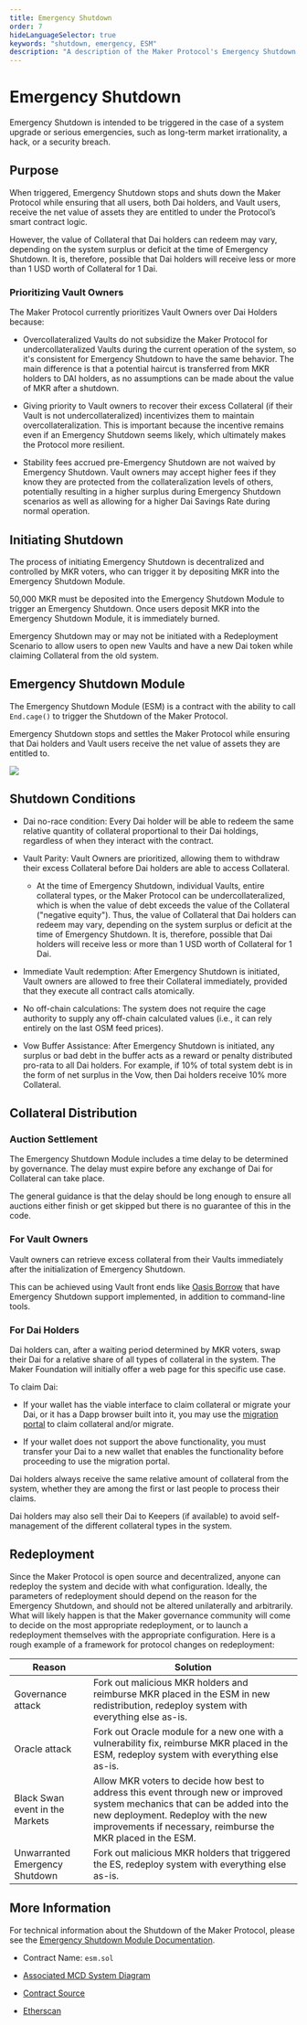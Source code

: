 ```yaml
---
title: Emergency Shutdown
order: 7
hideLanguageSelector: true
keywords: "shutdown, emergency, ESM"
description: "A description of the Maker Protocol's Emergency Shutdown Module."
---
```


# Emergency Shutdown

Emergency Shutdown is intended to be triggered in the case of a system upgrade or serious emergencies, such as long-term market irrationality, a hack, or a security breach.

## Purpose

When triggered, Emergency Shutdown stops and shuts down the Maker Protocol while ensuring that all users, both Dai holders, and Vault users, receive the net value of assets they are entitled to under the Protocol’s smart contract logic.

However, the value of Collateral that Dai holders can redeem may vary, depending on the system surplus or deficit at the time of Emergency Shutdown. It is, therefore, possible that Dai holders will receive less or more than 1 USD worth of Collateral for 1 Dai.

### Prioritizing Vault Owners

The Maker Protocol currently prioritizes Vault Owners over Dai Holders because:

- Overcollateralized Vaults do not subsidize the Maker Protocol for undercollateralized Vaults during the current operation of the system, so it's consistent for Emergency Shutdown to have the same behavior. The main difference is that a potential haircut is transferred from MKR holders to DAI holders, as no assumptions can be made about the value of MKR after a shutdown.

- Giving priority to Vault owners to recover their excess Collateral (if their Vault is not undercollateralized) incentivizes them to maintain overcollateralization. This is important because the incentive remains even if an Emergency Shutdown seems likely, which ultimately makes the Protocol more resilient.

- Stability fees accrued pre-Emergency Shutdown are not waived by Emergency Shutdown. Vault owners may accept higher fees if they know they are protected from the collateralization levels of others, potentially resulting in a higher surplus during Emergency Shutdown scenarios as well as allowing for a higher Dai Savings Rate during normal operation.

## Initiating Shutdown

The process of initiating Emergency Shutdown is decentralized and controlled by MKR voters, who can trigger it by depositing MKR into the Emergency Shutdown Module.

50,000 MKR must be deposited into the Emergency Shutdown Module to trigger an Emergency Shutdown. Once users deposit MKR into the Emergency Shutdown Module, it is immediately burned.

Emergency Shutdown may or may not be initiated with a Redeployment Scenario to allow users to open new Vaults and have a new Dai token while claiming Collateral from the old system.

## Emergency Shutdown Module

The Emergency Shutdown Module (ESM) is a contract with the ability to call `End.cage()` to trigger the Shutdown of the Maker Protocol.

Emergency Shutdown stops and settles the Maker Protocol while ensuring that Dai holders and Vault users receive the net value of assets they are entitled to.

![](https://lh6.googleusercontent.com/tHGq8IsHybndRILRSF_pkAObTOPrcylSnBdN4DC7LDudq2EeH0K8Q9qEZgrQG-ozBtjwCWZtWPBbp-_tSnlP75nXRWcSMb4FzZsjCZvZBAPavGkJcsaoYDwIehDqE_6tlqp8KH3Y)

## Shutdown Conditions

- Dai no-race condition: Every Dai holder will be able to redeem the same relative quantity of collateral proportional to their Dai holdings, regardless of when they interact with the contract.

- Vault Parity: Vault Owners are prioritized, allowing them to withdraw their excess Collateral before Dai holders are able to access Collateral.

  - At the time of Emergency Shutdown, individual Vaults, entire collateral types, or the Maker Protocol can be undercollateralized, which is when the value of debt exceeds the value of the Collateral ("negative equity"). Thus, the value of Collateral that Dai holders can redeem may vary, depending on the system surplus or deficit at the time of Emergency Shutdown. It is, therefore, possible that Dai holders will receive less or more than 1 USD worth of Collateral for 1 Dai.

- Immediate Vault redemption: After Emergency Shutdown is initiated, Vault owners are allowed to free their Collateral immediately, provided that they execute all contract calls atomically.

- No off-chain calculations: The system does not require the cage authority to supply any off-chain calculated values (i.e., it can rely entirely on the last OSM feed prices).

- Vow Buffer Assistance: After Emergency Shutdown is initiated, any surplus or bad debt in the buffer acts as a reward or penalty distributed pro-rata to all Dai holders. For example, if 10% of total system debt is in the form of net surplus in the Vow, then Dai holders receive 10% more Collateral.

## Collateral Distribution

### Auction Settlement

The Emergency Shutdown Module includes a time delay to be determined by governance. The delay must expire before any exchange of Dai for Collateral can take place.

The general guidance is that the delay should be long enough to ensure all auctions either finish or get skipped but there is no guarantee of this in the code.

### For Vault Owners

Vault owners can retrieve excess collateral from their Vaults immediately after the initialization of Emergency Shutdown.

This can be achieved using Vault front ends like [Oasis Borrow](https://oasis.app/borrow) that have Emergency Shutdown support implemented, in addition to command-line tools.

### For Dai Holders

Dai holders can, after a waiting period determined by MKR voters, swap their Dai for a relative share of all types of collateral in the system. The Maker Foundation will initially offer a web page for this specific use case.

To claim Dai:

- If your wallet has the viable interface to claim collateral or migrate your Dai, or it has a Dapp browser built into it, you may use the [migration portal](https://migrate.makerdao.com/) to claim collateral and/or migrate.

- If your wallet does not support the above functionality, you must transfer your Dai to a new wallet that enables the functionality before proceeding to use the migration portal.

Dai holders always receive the same relative amount of collateral from the system, whether they are among the first or last people to process their claims.

Dai holders may also sell their Dai to Keepers (if available) to avoid self-management of the different collateral types in the system.

## Redeployment

Since the Maker Protocol is open source and decentralized, anyone can redeploy the system and decide with what configuration. Ideally, the parameters of redeployment should depend on the reason for the Emergency Shutdown, and should not be altered unilaterally and arbitrarily. What will likely happen is that the Maker governance community will come to decide on the most appropriate redeployment, or to launch a redeployment themselves with the appropriate configuration. Here is a rough example of a framework for protocol changes on redeployment:

| Reason                          | Solution                                                                                                                                                                                                                            |
| ------------------------------- | ----------------------------------------------------------------------------------------------------------------------------------------------------------------------------------------------------------------------------------- |
| Governance attack               | Fork out malicious MKR holders and reimburse MKR placed in the ESM in new redistribution, redeploy system with everything else as-is.                                                                                               |
| Oracle attack                   | Fork out Oracle module for a new one with a vulnerability fix, reimburse MKR placed in the ESM, redeploy system with everything else as-is.                                                                                         |
| Black Swan event in the Markets | Allow MKR voters to decide how best to address this event through new or improved system mechanics that can be added into the new deployment. Redeploy with the new improvements if necessary, reimburse the MKR placed in the ESM. |
| Unwarranted Emergency Shutdown  | Fork out malicious MKR holders that triggered the ES, redeploy system with everything else as-is.                                                                                                                                   |

## More Information

For technical information about the Shutdown of the Maker Protocol, please see the [Emergency Shutdown Module Documentation](/learn/vaults/vaults-tutorial#emergency-shutdown-module/).

- Contract Name: `esm.sol`

- [Associated MCD System Diagram](/learn/vaults/vaults-tutorial#emergency-shutdown-module/)

- [Contract Source](https://github.com/makerdao/esm/blob/master/src/ESM.sol)

- [Etherscan](https://etherscan.io/address/0x0581a0abe32aae9b5f0f68defab77c6759100085)
